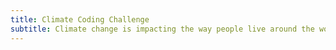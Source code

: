```yaml
---
title: Climate Coding Challenge
subtitle: Climate change is impacting the way people live around the world
---
```

